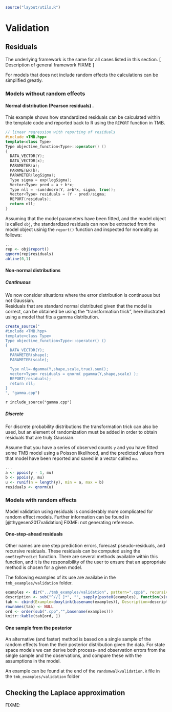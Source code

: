 ```r
source("layout/utils.R")
```

Validation {#Validation}
============

## Residuals
The underlying framework is the same for all cases listed in this section.
[ Description of general framework FIXME ]

For models that does not include random effects the calculations can be simplified greatly.

### Models without random effects

#### Normal distribution (Pearson residuals) .
This example shows how standardized residuals can be calculated within the template code and reported back to R using the `REPORT` function in TMB.
```.cpp
// linear regression with reporting of residuals
#include <TMB.hpp>
template<class Type>
Type objective_function<Type>::operator() ()
{
  DATA_VECTOR(Y);
  DATA_VECTOR(x);
  PARAMETER(a);
  PARAMETER(b);
  PARAMETER(logSigma);
  Type sigma = exp(logSigma);
  Vector<Type> pred = a + b*x;
  Type nll = -sum(dnorm(Y, a+b*x, sigma, true));
  Vector<Type> residuals = (Y - pred)/sigma;  
  REPORT(residuals);  
  return nll;
}
```
Assuming that the model parameters have been fitted, and the model object is called `obj`, the standardized residuals can now be extracted from the model object usinig the `report()` function and inspected for normality as follows:
```r
... 
rep <- obj$report()
qqnorm(rep$residuals)
abline(0,1)
```

#### Non-normal distributions

##### Continuous
We now consider situations where the error distribution is continuous but not Gaussian.  
Residuals that are standard normal distributed given that the model is correct, can be obtained be using the "transformation trick", here illustrated using a model that fits a gamma distribution.

```r
create_source("
#include <TMB.hpp>
template<class Type>
Type objective_function<Type>::operator() ()
{
  DATA_VECTOR(Y);
  PARAMETER(shape);
  PARAMETER(scale);

  Type nll=-dgamma(Y,shape,scale,true).sum();
  vector<Type> residuals = qnorm( pgamma(Y,shape,scale) );
  REPORT(residuals);
  return nll;
}
", "gamma.cpp")
```

`r include_source("gamma.cpp")`

##### Discrete
For discrete probability distributions the transformation trick can also be used, but an element of randomization must be added in order to obtain residuals that are truly Gaussian.

Assume that you have a series of observed counts `y` and you have fitted some TMB model using a Poisson likelihood, and the predicted values from that model have been reported and saved in a vector called `mu`. 

```r
... 
a <- ppois(y - 1, mu)
b <- ppois(y, mu)
u <- runif(n = length(y), min = a, max = b)
residuals <- qnorm(u)
```

### Models with random effects
Model validation using residuals is considerably more complicated for random effect models.
Further information can be found in [@thygesen2017validation] FIXME: not generating reference.

#### One-step-ahead residuals

Other names are one step prediction errors, forecast pseudo-residuals, and recursive residuals.
These residuals can be computed using the `oneStepPredict` function.
There are several methods available within this function, and it is the responsibility of the user to ensure that an appropriate method is chosen for a given model.  

The following examples of its use are availabe in the `tmb_examples/validation` folder.

```R
examples <- dir("../tmb_examples/validation", pattern=".cpp$", recursive=TRUE, full.names=TRUE)
description <- sub("^//[ ]*", "", sapply(paste0(examples), function(x)readLines(x)[1]))
tab <- cbind(Example=doxylink(basename(examples)), Description=description)
rownames(tab) <- NULL
ord <- order(sub(".cpp","",basename(examples)))
knitr::kable(tab[ord, ])
```

#### One sample from the posterior

An alternative (and faster) method is based on a single sample of the random effects from the their posterior distribution given the data.
For state space models we can derive both process- and observation errors from the single sample and the observations, and compare these with the assumptions in the model.

An example can be found at the end of the `randomwalkvalidation.R` file in the `tmb_examples/validation` folder  

## Checking the Laplace approximation

FIXME: 